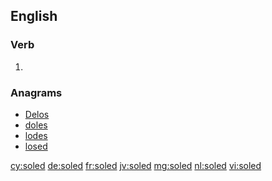 ==English==

===Verb===
{{head|en|verb form}}

# {{en-past of|sole}}

===Anagrams===
* [[Delos#English|Delos]]
* [[doles#English|doles]]
* [[lodes#English|lodes]]
* [[losed#English|losed]]

[[cy:soled]]
[[de:soled]]
[[fr:soled]]
[[jv:soled]]
[[mg:soled]]
[[nl:soled]]
[[vi:soled]]